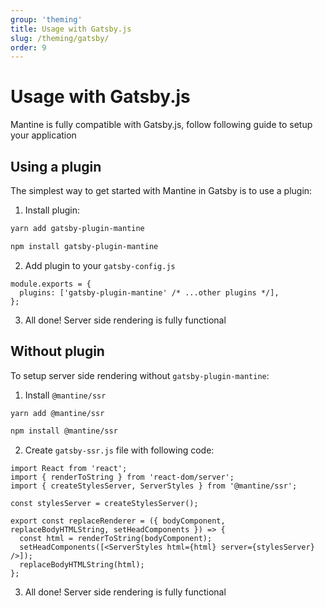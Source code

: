 ```yaml
---
group: 'theming'
title: Usage with Gatsby.js
slug: /theming/gatsby/
order: 9
---
```


# Usage with Gatsby.js

Mantine is fully compatible with Gatsby.js, follow following guide to setup your application

## Using a plugin

The simplest way to get started with Mantine in Gatsby is to use a plugin:

1. Install plugin:

```bash
yarn add gatsby-plugin-mantine

npm install gatsby-plugin-mantine
```

2. Add plugin to your `gatsby-config.js`

```tsx
module.exports = {
  plugins: ['gatsby-plugin-mantine' /* ...other plugins */],
};
```

3. All done! Server side rendering is fully functional

## Without plugin

To setup server side rendering without `gatsby-plugin-mantine`:

1. Install `@mantine/ssr`

```bash
yarn add @mantine/ssr

npm install @mantine/ssr
```

2. Create `gatsby-ssr.js` file with following code:

```tsx
import React from 'react';
import { renderToString } from 'react-dom/server';
import { createStylesServer, ServerStyles } from '@mantine/ssr';

const stylesServer = createStylesServer();

export const replaceRenderer = ({ bodyComponent, replaceBodyHTMLString, setHeadComponents }) => {
  const html = renderToString(bodyComponent);
  setHeadComponents([<ServerStyles html={html} server={stylesServer} />]);
  replaceBodyHTMLString(html);
};
```

3. All done! Server side rendering is fully functional
